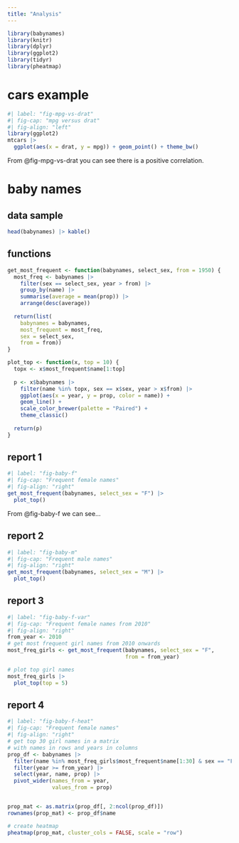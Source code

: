 ```yaml
---
title: "Analysis"
---
```


```r
library(babynames)
library(knitr)
library(dplyr)
library(ggplot2)
library(tidyr)
library(pheatmap)
```

# cars example

```r
#| label: "fig-mpg-vs-drat"
#| fig-cap: "mpg versus drat"
#| fig-align: "left"
library(ggplot2)
mtcars |>
  ggplot(aes(x = drat, y = mpg)) + geom_point() + theme_bw()
```

From @fig-mpg-vs-drat you can see there is a positive correlation.

# baby names

## data sample

```r
head(babynames) |> kable()
```

## functions

```r

get_most_frequent <- function(babynames, select_sex, from = 1950) {
  most_freq <- babynames |>
    filter(sex == select_sex, year > from) |>
    group_by(name) |>
    summarise(average = mean(prop)) |>
    arrange(desc(average))
    
  return(list(
    babynames = babynames,
    most_frequent = most_freq,
    sex = select_sex,
    from = from))
}

plot_top <- function(x, top = 10) {
  topx <- x$most_frequent$name[1:top]
  
  p <- x$babynames |>
    filter(name %in% topx, sex == x$sex, year > x$from) |>
    ggplot(aes(x = year, y = prop, color = name)) +
    geom_line() +
    scale_color_brewer(palette = "Paired") +
    theme_classic()
  
  return(p)
}

```

## report 1

```r
#| label: "fig-baby-f"
#| fig-cap: "Frequent female names"
#| fig-align: "right"
get_most_frequent(babynames, select_sex = "F") |>
  plot_top()
```

From @fig-baby-f we can see...

## report 2

```r
#| label: "fig-baby-m"
#| fig-cap: "Frequent male names"
#| fig-align: "right"
get_most_frequent(babynames, select_sex = "M") |>
  plot_top()
```

## report 3

```r
#| label: "fig-baby-f-var"
#| fig-cap: "Frequent female names from 2010"
#| fig-align: "right"
from_year <- 2010
# get most frequent girl names from 2010 onwards
most_freq_girls <- get_most_frequent(babynames, select_sex = "F",
                                     from = from_year)

# plot top girl names
most_freq_girls |>
  plot_top(top = 5)
```

## report 4

```r
#| label: "fig-baby-f-heat"
#| fig-cap: "Frequent female names"
#| fig-align: "right"
# get top 30 girl names in a matrix
# with names in rows and years in columns
prop_df <- babynames |> 
  filter(name %in% most_freq_girls$most_frequent$name[1:30] & sex == "F") |>
  filter(year >= from_year) |> 
  select(year, name, prop) |>
  pivot_wider(names_from = year,
              values_from = prop)


prop_mat <- as.matrix(prop_df[, 2:ncol(prop_df)])
rownames(prop_mat) <- prop_df$name

# create heatmap
pheatmap(prop_mat, cluster_cols = FALSE, scale = "row")
```
